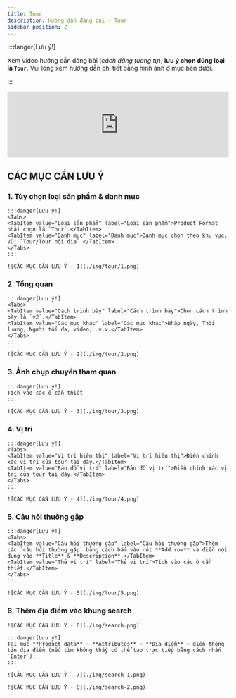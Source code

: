 ```yaml
---
title: Tour
description: Hướng dẫn đăng bài - Tour
sidebar_position: 2
---
```



:::danger[Lưu ý!]

Xem video hướng dẫn đăng bài (*cách đăng tương tự*), **lưu ý chọn đúng loại là `Tour`**. Vui lòng xem hướng dẫn chi tiết bằng hình ảnh ở mục bên dưới.

:::

<iframe width="100%" style={{"aspect-ratio": "16 / 9"}} src="https://www.youtube.com/embed/plraw6fc7w8" title="YouTube video player" frameborder="0" allow="accelerometer; autoplay; clipboard-write; encrypted-media; gyroscope; picture-in-picture; web-share" referrerpolicy="strict-origin-when-cross-origin" allowfullscreen></iframe>

## CÁC MỤC CẦN LƯU Ý

### 1. Tùy chọn loại sản phẩm & danh mục

    :::danger[Lưu ý!]
    <Tabs>
    <TabItem value="Loại sản phẩm" label="Loại sản phẩm">Product Format phải chọn là `Tour`.</TabItem>
    <TabItem value="Danh mục" label="Danh mục">Danh mục chọn theo khu vực. VD: `Tour/Tour nội địa`.</TabItem>
    </Tabs>
    :::

    ![CÁC MỤC CẦN LƯU Ý - 1](./img/tour/1.png)

### 2. Tổng quan

    :::danger[Lưu ý!]
    <Tabs>
    <TabItem value="Cách trình bày" label="Cách trình bày">Chọn cách trình bày là `v2`.</TabItem>
    <TabItem value="Các mục khác" label="Các mục khác">Nhập ngày, Thời lượng, Người tối đa, video, .v.v.</TabItem>
    </Tabs>
    :::

    ![CÁC MỤC CẦN LƯU Ý - 2](./img/tour/2.png)

### 3. Ảnh chụp chuyến tham quan

    :::danger[Lưu ý!]
    Tích vào các ô cần thiết
    :::

    ![CÁC MỤC CẦN LƯU Ý - 3](./img/tour/3.png)
    
### 4. Vị trí

    :::danger[Lưu ý!]
    <Tabs>
    <TabItem value="Vị trí hiển thị" label="Vị trí hiển thị">Điền chính xác vị trí của tour tại đây.</TabItem>
    <TabItem value="Bản đồ vị trí" label="Bản đồ vị trí">Điền chính xác vị trí của tour tại đây.</TabItem>
    </Tabs>
    :::

    ![CÁC MỤC CẦN LƯU Ý - 4](./img/tour/4.png)

### 5. Câu hỏi thường gặp

    :::danger[Lưu ý!]
    <Tabs>
    <TabItem value="Câu hỏi thường gặp" label="Câu hỏi thường gặp">Thêm các `câu hỏi thường gặp` bằng cách bấm vào nút **Add row** và điền nội dung vào **Title** & **Description**.</TabItem>
    <TabItem value="Thẻ vị trí" label="Thẻ vị trí">Tích vào các ô cần thiết.</TabItem>
    </Tabs>
    :::

    ![CÁC MỤC CẦN LƯU Ý - 5](./img/tour/5.png)

### 6. Thêm địa điểm vào khung search

    ![CÁC MỤC CẦN LƯU Ý - 6](./img/search.png)

    :::danger[Lưu ý!]
    Tại mục **Product data** ➡️ **Attributes** ➡️ **Địa điểm** ➡️ điền thông tin địa điểm (nếu tìm không thấy có thể tạo trực tiếp bằng cách nhấn `Enter`).
    :::

    ![CÁC MỤC CẦN LƯU Ý - 7](./img/search-1.png)

    ![CÁC MỤC CẦN LƯU Ý - 8](./img/search-2.png)